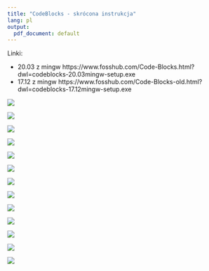 ```yaml
---
title: "CodeBlocks - skrócona instrukcja"
lang: pl
output:
  pdf_document: default
---
```


Linki: 

* 20.03 z mingw https://www.fosshub.com/Code-Blocks.html?dwl=codeblocks-20.03mingw-setup.exe
* 17.12 z mingw https://www.fosshub.com/Code-Blocks-old.html?dwl=codeblocks-17.12mingw-setup.exe

![](c1.png)

![](c2.png)

![](c3.png)

![](c4.png)

![](c5.png)

![](c6.png)

![](c7.png)



![](c9.png)

![](c10.png)

![](c11.png)

![](c12.png)

![](c13.png)

![](c14.png)
